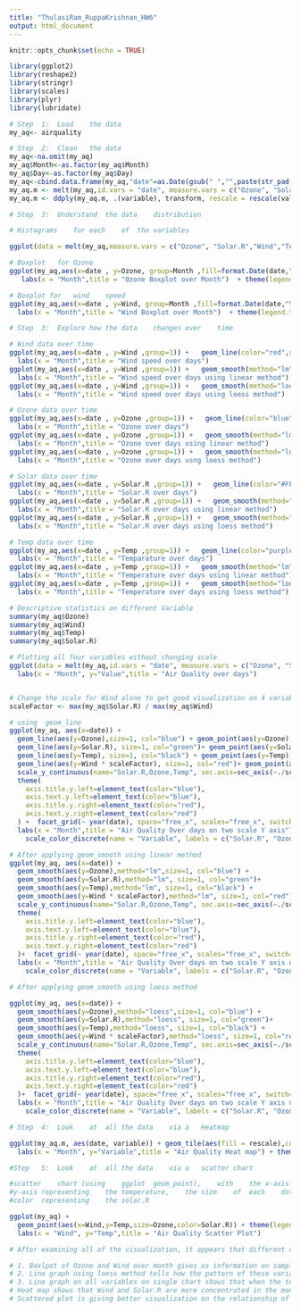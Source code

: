 ---
title: "ThulasiRam_RuppaKrishnan_HW6"
output: html_document
---

```{r setup, include=FALSE}
knitr::opts_chunk$set(echo = TRUE)
```

```{r Load libraries}

library(ggplot2)
library(reshape2)
library(stringr)
library(scales)
library(plyr)
library(lubridate)

```

```{r Load and Clean}
# Step	1:	Load	the	data
my_aq<- airquality

# Step	2:	Clean	the	data
my_aq<-na.omit(my_aq)
my_aq$Month<-as.factor(my_aq$Month)
my_aq$Day<-as.factor(my_aq$Day)
my_aq<-cbind.data.frame(my_aq,"date"=as.Date(gsub(" ","",paste(str_pad(my_aq$Month,2,side="left",pad = "0"),"-",str_pad(my_aq$Day,2,side="left",pad = "0"),"-1973")),"%m-%d-%Y"))
my_aq.m <- melt(my_aq,id.vars = "date", measure.vars = c("Ozone", "Solar.R","Wind","Temp"))
my_aq.m <- ddply(my_aq.m, .(variable), transform, rescale = rescale(value))

```

```{r Distribution}
# Step	3:	Understand	the	data	distribution

# Histograms	for	each	of	the	variables		

ggplot(data = melt(my_aq,measure.vars = c("Ozone", "Solar.R","Wind","Temp")), mapping = aes(x = value)) + geom_histogram(bins = 20) + facet_wrap(~variable, scales = 'free_x')

# Boxplot	for	Ozone
ggplot(my_aq,aes(x=date , y=Ozone, group=Month ,fill=format.Date(date,"%B"))) + geom_boxplot() + geom_dotplot(binaxis='y', stackdir='center', dotsize=0.5, binwidth = 7,fill="Black") +scale_fill_brewer(palette="Set2") +scale_x_date(labels = date_format("%B")) +  facet_grid(~ year(date), space="free_x", scales="free_x", switch="x") + theme(legend.position = "bottom",axis.text.x = element_text(angle = 90, hjust = 1)) +
   labs(x = "Month",title = "Ozone Boxplot over Month")  + theme(legend.title=element_blank()) 

# Boxplot for	wind	speed
ggplot(my_aq,aes(x=date , y=Wind, group=Month ,fill=format.Date(date,"%B"))) + geom_boxplot() + geom_dotplot(binaxis='y', stackdir='center', dotsize=0.05, binwidth = 7,fill="Black") +scale_fill_brewer(palette="Set2") +scale_x_date(labels = date_format("%B")) +  facet_grid(~ year(date), space="free_x", scales="free_x", switch="x") + theme(legend.position = "bottom",axis.text.x = element_text(angle = 90, hjust = 1)) +
  labs(x = "Month",title = "Wind Boxplot over Month")  + theme(legend.title=element_blank()) 


```

```{r Explore}
# Step	3:	Explore	how	the	data	changes	over	time

# Wind data over time 
ggplot(my_aq,aes(x=date , y=Wind ,group=1)) +   geom_line(color="red",size=1) +scale_x_date(labels = date_format("%B")) + geom_point() +  facet_grid(~ year(date), space="free_x", scales="free_x", switch="x") + theme(legend.position = "bottom",axis.text.x = element_text(angle = 90, hjust = 1)) +
  labs(x = "Month",title = "Wind speed over days")  
ggplot(my_aq,aes(x=date , y=Wind ,group=1)) +   geom_smooth(method="lm",color="red",size=1) +scale_x_date(labels = date_format("%B")) + geom_point() +  facet_grid(~ year(date), space="free_x", scales="free_x", switch="x") + theme(legend.position = "bottom",axis.text.x = element_text(angle = 90, hjust = 1)) +
  labs(x = "Month",title = "Wind speed over days using linear method") 
ggplot(my_aq,aes(x=date , y=Wind ,group=1)) +   geom_smooth(method="loess",color="red",size=1) +scale_x_date(labels = date_format("%B")) + geom_point() +  facet_grid(~ year(date), space="free_x", scales="free_x", switch="x") + theme(legend.position = "bottom",axis.text.x = element_text(angle = 90, hjust = 1)) +
  labs(x = "Month",title = "Wind speed over days using loess method") 

# Ozone data over time 
ggplot(my_aq,aes(x=date , y=Ozone ,group=1)) +   geom_line(color="blue",size=1) +scale_x_date(labels = date_format("%B")) + geom_point() +  facet_grid(~ year(date), space="free_x", scales="free_x", switch="x") + theme(legend.position = "bottom",axis.text.x = element_text(angle = 90, hjust = 1)) +
  labs(x = "Month",title = "Ozone over days") 
ggplot(my_aq,aes(x=date , y=Ozone ,group=1)) +   geom_smooth(method="lm",color="blue",size=1) +scale_x_date(labels = date_format("%B")) + geom_point() +  facet_grid(~ year(date), space="free_x", scales="free_x", switch="x") + theme(legend.position = "bottom",axis.text.x = element_text(angle = 90, hjust = 1)) +
  labs(x = "Month",title = "Ozone over days using linear method") 
ggplot(my_aq,aes(x=date , y=Ozone ,group=1)) +   geom_smooth(method="loess",color="blue",size=1) +scale_x_date(labels = date_format("%B")) + geom_point() +  facet_grid(~ year(date), space="free_x", scales="free_x", switch="x") + theme(legend.position = "bottom",axis.text.x = element_text(angle = 90, hjust = 1)) +
  labs(x = "Month",title = "Ozone over days usng loess method") 

# Solar data over time 
ggplot(my_aq,aes(x=date , y=Solar.R ,group=1)) +   geom_line(color="#FF9999",size=1) +scale_x_date(labels = date_format("%B")) + geom_point() +  facet_grid(~ year(date), space="free_x", scales="free_x", switch="x") + theme(legend.position = "bottom",axis.text.x = element_text(angle = 90, hjust = 1)) +
  labs(x = "Month",title = "Solar.R over days") 
ggplot(my_aq,aes(x=date , y=Solar.R ,group=1)) +   geom_smooth(method="lm",color="#FF9999",size=1) +scale_x_date(labels = date_format("%B")) + geom_point() +  facet_grid(~ year(date), space="free_x", scales="free_x", switch="x") + theme(legend.position = "bottom",axis.text.x = element_text(angle = 90, hjust = 1)) +
  labs(x = "Month",title = "Solar.R over days using linear method") 
ggplot(my_aq,aes(x=date , y=Solar.R ,group=1)) +   geom_smooth(method="loess",color="#FF9999",size=1) +scale_x_date(labels = date_format("%B")) + geom_point() +  facet_grid(~ year(date), space="free_x", scales="free_x", switch="x") + theme(legend.position = "bottom",axis.text.x = element_text(angle = 90, hjust = 1)) +
  labs(x = "Month",title = "Solar.R over days using loess method") 

# Temp data over time 
ggplot(my_aq,aes(x=date , y=Temp ,group=1)) +   geom_line(color="purple",size=1) +scale_x_date(labels = date_format("%B")) + geom_point() +  facet_grid(~ year(date), space="free_x", scales="free_x", switch="x") + theme(legend.position = "bottom",axis.text.x = element_text(angle = 90, hjust = 1)) +
  labs(x = "Month",title = "Temparature over days") 
ggplot(my_aq,aes(x=date , y=Temp ,group=1)) +   geom_smooth(method="lm",color="purple",size=1) +scale_x_date(labels = date_format("%B")) + geom_point() +  facet_grid(~ year(date), space="free_x", scales="free_x", switch="x") + theme(legend.position = "bottom",axis.text.x = element_text(angle = 90, hjust = 1)) +
  labs(x = "Month",title = "Temperature over days using linear method") 
ggplot(my_aq,aes(x=date , y=Temp ,group=1)) +   geom_smooth(method="loess",color="purple",size=1) +scale_x_date(labels = date_format("%B")) + geom_point() +  facet_grid(~ year(date), space="free_x", scales="free_x", switch="x") + theme(legend.position = "bottom",axis.text.x = element_text(angle = 90, hjust = 1)) +
  labs(x = "Month",title = "Temperature over days using loess method") 

# Descriptive statistics on different Variable
summary(my_aq$Ozone)
summary(my_aq$Wind)
summary(my_aq$Temp)
summary(my_aq$Solar.R)

# Plotting all four variables without changing scale
ggplot(data = melt(my_aq,id.vars = "date", measure.vars = c("Ozone", "Solar.R","Wind","Temp")), aes(x=date,y=value,color=variable,group=1)) + geom_line(size=1) +scale_x_date(labels = date_format("%B"))+  facet_grid(~ year(date), space="free_x", scales="free_x", switch="x") + theme(legend.position = "bottom",axis.text.x = element_text(angle = 90, hjust = 1)) +
  labs(x = "Month", y="Value",title = "Air Quality over days") 


# Change the scale for Wind alone to get good visualization on 4 variables together
scaleFactor <- max(my_aq$Solar.R) / max(my_aq$Wind)

# using  geom_line
ggplot(my_aq, aes(x=date)) +
  geom_line(aes(y=Ozone),size=1, col="blue") + geom_point(aes(y=Ozone),size=1.25)+
  geom_line(aes(y=Solar.R), size=1, col="green")+ geom_point(aes(y=Solar.R),size=1.25) +
  geom_line(aes(y=Temp), size=1, col="black") + geom_point(aes(y=Temp),size=1.25)+
  geom_line(aes(y=Wind * scaleFactor), size=1, col="red")+ geom_point(aes(y=Wind * scaleFactor),size=1.25) +
  scale_y_continuous(name="Solar.R,Ozone,Temp", sec.axis=sec_axis(~./scaleFactor, name="Wind")) +
  theme(
    axis.title.y.left=element_text(color="blue"),
    axis.text.y.left=element_text(color="blue"),
    axis.title.y.right=element_text(color="red"),
    axis.text.y.right=element_text(color="red")
  ) +  facet_grid(~ year(date), space="free_x", scales="free_x", switch="x") + theme(legend.position = "right",axis.text.x = element_text(angle = 90, hjust = 1)) +
  labs(x = "Month",title = "Air Quality Over days on two scale Y axis") +
    scale_color_discrete(name = "Variable", labels = c("Solar.R", "Ozone","Temp","Wind"))

# After applying geom_smooth using linear method
ggplot(my_aq, aes(x=date)) +
  geom_smooth(aes(y=Ozone),method="lm",size=1, col="blue") + 
  geom_smooth(aes(y=Solar.R),method="lm", size=1, col="green")+ 
  geom_smooth(aes(y=Temp),method="lm", size=1, col="black") +
  geom_smooth(aes(y=Wind * scaleFactor),method="lm", size=1, col="red")+ 
  scale_y_continuous(name="Solar.R,Ozone,Temp", sec.axis=sec_axis(~./scaleFactor, name="Wind")) +
  theme(
    axis.title.y.left=element_text(color="blue"),
    axis.text.y.left=element_text(color="blue"),
    axis.title.y.right=element_text(color="red"),
    axis.text.y.right=element_text(color="red")
  )+  facet_grid(~ year(date), space="free_x", scales="free_x", switch="x") + theme(legend.position = "right",axis.text.x = element_text(angle = 90, hjust = 1)) +
  labs(x = "Month",title = "Air Quality Over days on two scale Y axis using linear method") +
    scale_color_discrete(name = "Variable", labels = c("Solar.R", "Ozone","Temp","Wind"))

# After applying geom_smooth using loess method

ggplot(my_aq, aes(x=date)) +
  geom_smooth(aes(y=Ozone),method="loess",size=1, col="blue") + 
  geom_smooth(aes(y=Solar.R),method="loess", size=1, col="green")+ 
  geom_smooth(aes(y=Temp),method="loess", size=1, col="black") +
  geom_smooth(aes(y=Wind * scaleFactor),method="loess", size=1, col="red")+ 
  scale_y_continuous(name="Solar.R,Ozone,Temp", sec.axis=sec_axis(~./scaleFactor, name="Wind")) +
  theme(
    axis.title.y.left=element_text(color="blue"),
    axis.text.y.left=element_text(color="blue"),
    axis.title.y.right=element_text(color="red"),
    axis.text.y.right=element_text(color="red")
  )+  facet_grid(~ year(date), space="free_x", scales="free_x", switch="x") + theme(legend.position = "right",axis.text.x = element_text(angle = 90, hjust = 1)) +
  labs(x = "Month",title = "Air Quality Over days on two scale Y axis using loess method") +
    scale_color_discrete(name = "Variable", labels = c("Solar.R", "Ozone","Temp","Wind"))


```

```{r Heat Map}
# Step	4:	Look	at	all	the data	via	a	Heatmap

ggplot(my_aq.m, aes(date, variable)) + geom_tile(aes(fill = rescale),colour = "white") + scale_fill_gradient(low = "white",high = "steelblue") +  facet_grid(~ year(date), space="free_x", scales="free_x", switch="x") + theme(legend.position = "right",axis.text.x = element_text(angle = 90, hjust = 1)) +
  labs(x = "Month", y="Variable",title = "Air Quality Heat map") + theme(legend.title=element_blank()) 


```

```{r Scatter Chart}
#Step	5:	Look	at	all	the	data	via	a	scatter	chart

#scatter	chart (using	ggplot	geom_point),	with	the	x-axis	representing	the	wind,	the	
#y-axis	representing	the	temperature,	the	size	of	each	dot	representing	the	ozone	and	the	
#color	representing	the	solar.R

ggplot(my_aq) +
  geom_point(aes(x=Wind,y=Temp,size=Ozone,color=Solar.R)) + theme(legend.position = "right",axis.text.x = element_text(angle = 90, hjust = 1)) +
  labs(x = "Wind", y="Temp",title = "Air Quality Scatter Plot") 

```

```{r Inference}

# After examining all of the visualization, it appears that different chart explores understanding of data in multiple ways.

# 1. Boxlpot of Ozone and Wind over month gives us information on sample size and the distribution of the data from mean and the outliers
# 2. Line graph using loess method tells how the pattern of these variable changes over time a. Wind speed drops in June, July,August and rasising in September b. Ozone is in its peak in the month of August c. Solar.R shows variations throughout the month but on higher side in the month of July d. Temperature raising from May untill August Mid and dropping thereafter
# 3. Line graph on all variables on single chart shows that when the temparature raises up the wind speed is getting reduced and the Ozone raising up over the same period of time
# Heat map shows that Wind and Solar.R are more concentrated in the month of Map and the patterns are darker 
# Scattered plot is giving better visualization on the relationship of these variables where the light coloured bigger dot size on the top left whereas dark coloured smaller dot size are on the bottom right . This shows that When temparature is high the wind speed is less but the Solar.R and Ozone is on higher side. When the temparature goes down , Solar.R and Ozone is at the smaller but the wind is on the higher side. We got the similar inference from the line graph in 1 chart overlaying all the variables using loess method.

```

